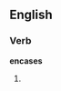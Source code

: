 
==English==

===Verb===
'''encases'''

# {{third-person singular of|[[encase]]}}
{{anagrams:en/aceenss}}